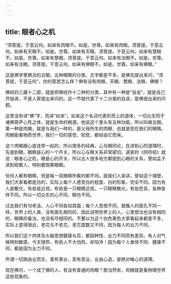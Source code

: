 ```yaml
---
---
---
```

title: 眼者心之机
---




“须菩提。于意云何。如来有肉眼不。如是。世尊。如来有肉眼。须菩提。于意云何。如来有天眼不。如是。世尊。如来有天眼。须菩提。于意云何。如来有慧眼不。如是。世尊。如来有慧眼。须菩提。于意云何。如来有法眼不。如是。世尊。如来有法眼。须菩提。于意云何。如来有佛眼不。如是。世尊。如来有佛眼。”

这是佛学里佛法的五眼，五种眼睛的分类，文字都差不多。是佛先提出来问，“须菩提，于意云何”，你的意思怎么样？佛有没有肉眼、天眼、慧眼、法眼、佛眼？

佛经的三藏十二部，就是把佛经作十二种的分类，其中有一种是“自说”，就是自己开始讲，不是人家提出来问的。这一节就代表了十二分类的自说，是佛提出来的问题。

这里没有讲“佛”字，而讲“如来”。如来这个名词代表形而上的道体，一切众生同于诸佛菩萨心性之体，就是生命的根源。他说这个里头有五种功能，所以叫做五眼。第一种是肉眼，就是与我们一样的，是父母所生的肉眼，也就是现在我们的眼睛。肉眼能看物质世界，我们一切的感觉、知觉，都经由它而来。

这个肉眼跟心是连带一起的，所以很多的经典，心与眼同论，在讲到心的道理时，先提到眼。眼睛是心的一个开关，所以心与眼关系非常密切。道家的《阴符经》就说：眼者心之机，眼是心的开关，所以古人很多地方都提到心眼的关系，譬如孟子讲到观察人，特别要观察眼睛。

任何人都有眼睛，但是每一双眼睛所看的都不同。就我们人来讲，譬如这个墙壁，我们大家看都是白的，实际上每个人感受白的程度、白的形象，完全不同。因为有人是散光，有些是近视，有些是一只眼睛近视，一只眼睛散光，有些色盲，各种各样不同。所以一切众生的心不同，眼也不同。

过去我们有句老话，人心不同各如其面；每个人思想不同，就像人的面孔不同一样。世界上的人类，没有面孔相同的，因此说明世界上的人，心里想法也没有相同的，眼睛的看法，也没有尽相同的。不要以为这个白色黄色大家看起来都差不多，实际上差得很远，老花与不老花，老花度数又不同，因为每人的业力不同。

所以我们这个肉体及头脑思想健康与否，都因种性、业力不同而有差异。有人对气候特别敏感，今天很热，有些人不大怕热，却怕冷！因为每个人身体不同、健康不同，都是因为业力不同。

所谓一切病由业而生，善有善业，恶有恶业，业由心造，是绝对唯心的道理。

现在佛问，一个成了佛的人，有没有普通的肉眼？那当然有，肉眼就是看物理世界这些现象的。